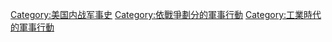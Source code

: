 [[Category:美国内战军事史|Category:美国内战军事史]]
[[Category:依戰爭劃分的軍事行動|Category:依戰爭劃分的軍事行動]]
[[Category:工業時代的軍事行動|Category:工業時代的軍事行動]]
